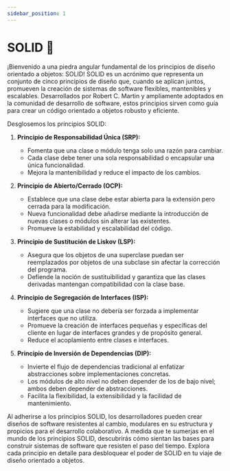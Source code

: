 ```yaml
---
sidebar_position: 1
---
```


# SOLID 🔨

¡Bienvenido a una piedra angular fundamental de los principios de diseño orientado a objetos: SOLID! SOLID es un acrónimo que representa un conjunto de cinco principios de diseño que, cuando se aplican juntos, promueven la creación de sistemas de software flexibles, mantenibles y escalables. Desarrollados por Robert C. Martin y ampliamente adoptados en la comunidad de desarrollo de software, estos principios sirven como guía para crear un código orientado a objetos robusto y eficiente.

Desglosemos los principios SOLID:

1. **Principio de Responsabilidad Única (SRP):**
   - Fomenta que una clase o módulo tenga solo una razón para cambiar.
   - Cada clase debe tener una sola responsabilidad o encapsular una única funcionalidad.
   - Mejora la mantenibilidad y reduce el impacto de los cambios.

2. **Principio de Abierto/Cerrado (OCP):**
   - Establece que una clase debe estar abierta para la extensión pero cerrada para la modificación.
   - Nueva funcionalidad debe añadirse mediante la introducción de nuevas clases o módulos sin alterar las existentes.
   - Promueve la estabilidad y escalabilidad del código.

3. **Principio de Sustitución de Liskov (LSP):**
   - Asegura que los objetos de una superclase puedan ser reemplazados por objetos de una subclase sin afectar la corrección del programa.
   - Defiende la noción de sustituibilidad y garantiza que las clases derivadas mantengan compatibilidad con la clase base.

4. **Principio de Segregación de Interfaces (ISP):**
   - Sugiere que una clase no debería ser forzada a implementar interfaces que no utiliza.
   - Promueve la creación de interfaces pequeñas y específicas del cliente en lugar de interfaces grandes y de propósito general.
   - Reduce el acoplamiento entre clases e interfaces.

5. **Principio de Inversión de Dependencias (DIP):**
   - Invierte el flujo de dependencias tradicional al enfatizar abstracciones sobre implementaciones concretas.
   - Los módulos de alto nivel no deben depender de los de bajo nivel; ambos deben depender de abstracciones.
   - Facilita la flexibilidad, la extensibilidad y la facilidad de mantenimiento.

Al adherirse a los principios SOLID, los desarrolladores pueden crear diseños de software resistentes al cambio, modulares en su estructura y propicios para el desarrollo colaborativo. A medida que te sumerjas en el mundo de los principios SOLID, descubrirás cómo sientan las bases para construir sistemas de software que resisten el paso del tiempo. Explora cada principio en detalle para desbloquear el poder de SOLID en tu viaje de diseño orientado a objetos.
